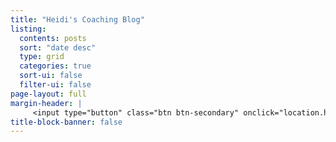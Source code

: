 ```yaml
---
title: "Heidi's Coaching Blog"
listing:
  contents: posts
  sort: "date desc"
  type: grid
  categories: true
  sort-ui: false
  filter-ui: false
page-layout: full
margin-header: |
     <input type="button" class="btn btn-secondary" onclick="location.href='https://share.hsforms.com/1uumjkYkQQr29LzgYki5F4ge0x16';" value="Free consultation.">
title-block-banner: false
---
```

